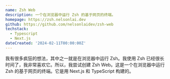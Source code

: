 ```yaml
---
name: Zsh Web
description: 一个在浏览器中运行 Zsh 的基于网页的终端。
homepage: https://zsh.nelsonlai.dev
github: https://github.com/nelsonlaidev/zsh-web
techstack:
  - Typescript
  - Next.js
dateCreated: '2024-02-11T00:00:00Z'
---
```


我有很多疯狂的想法，其中之一就是在浏览器中运行 Zsh。我使用 Zsh 已经很长时间了，我非常喜欢它。所以，我尝试创建 Zsh Web。这是一个在浏览器中运行 Zsh 的基于网页的终端。它是用 Next.js 和 TypeScript 构建的。
